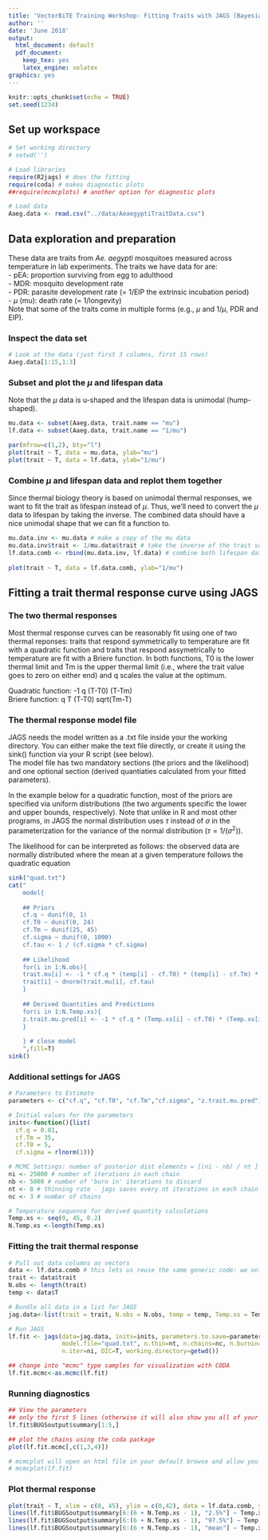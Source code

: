 ```yaml
---
title: 'VectorBiTE Training Workshop: Fitting Traits with JAGS (Bayesian Inference)'
author: ''
date: 'June 2018'
output:
  html_document: default
  pdf_document:
    keep_tex: yes
    latex_engine: xelatex
graphics: yes
---
```


```r
knitr::opts_chunk$set(echo = TRUE)
set.seed(1234)
```

## Set up workspace

```r
# Set working directory
# setwd('')

# Load libraries
require(R2jags) # does the fitting
require(coda) # makes diagnostic plots
##require(mcmcplots) # another option for diagnostic plots
```

```r
# Load data
Aaeg.data <- read.csv("../data/AeaegyptiTraitData.csv")
```

## Data exploration and preparation

These data are traits from _Ae. aegypti_ mosquitoes measured across temperature in lab experiments. The traits we have data for are:  
- pEA: proportion surviving from egg to adulthood  
- MDR: mosquito development rate  
- PDR: parasite development rate (= 1/EIP the extrinsic incubation period)  
- $\mu$ (mu): death rate (= 1/longevity)  
Note that some of the traits come in multiple forms (e.g., $\mu$ and 1/$\mu$, PDR and EIP).

### Inspect the data set
```r
# Look at the data (just first 3 columns, first 15 rows)
Aaeg.data[1:15,1:3]
```

### Subset and plot the $\mu$ and lifespan data

Note that the $\mu$ data is u-shaped and the lifespan data is unimodal (hump-shaped).  

```r
mu.data <- subset(Aaeg.data, trait.name == "mu")
lf.data <- subset(Aaeg.data, trait.name == "1/mu")

par(mfrow=c(1,2), bty="l") 
plot(trait ~ T, data = mu.data, ylab="mu")
plot(trait ~ T, data = lf.data, ylab="1/mu")
```

### Combine $\mu$ and lifespan data and replot them together
Since thermal biology theory is based on unimodal thermal responses, we want to fit the trait as lifespan instead of $\mu$. Thus, we'll need to convert the $\mu$ data to lifespan by taking the inverse. The combined data should have a nice unimodal shape that we can fit a function to.

```r
mu.data.inv <- mu.data # make a copy of the mu data
mu.data.inv$trait <- 1/mu.data$trait # take the inverse of the trait values to convert mu to lifespan
lf.data.comb <- rbind(mu.data.inv, lf.data) # combine both lifespan data sets together 
  
plot(trait ~ T, data = lf.data.comb, ylab="1/mu")
```

## Fitting a trait thermal response curve using JAGS

### The two thermal responses
Most thermal response curves can be reasonably fit using one of two thermal reponses: traits that respond symmetrically to temperature are fit with a quadratic function and traits that respond assymetrically to temperature are fit with a Briere function. In both functions, T0 is the lower thermal limit and Tm is the upper thermal limit (i.e., where the trait value goes to zero on either end) and q scales the value at the optimum.   

Quadratic function: -1 q (T-T0) (T-Tm)  
Briere function: q T (T-T0) sqrt(Tm-T)

### The thermal response model file
JAGS needs the model written as a .txt file inside your the working directory. You can either make the text file directly, or create it using the sink() function via your R script (see below).  
The model file has two mandatory sections (the priors and the likelihood) and one optional section (derived quantiaties calculated from your fitted parameters).  

In the example below for a quadratic function, most of the priors are specified via uniform distributions (the two arguments specific the lower and upper bounds, respectively). Note that unlike in R and most other programs, in JAGS the normal distribution uses $\tau$ instead of $\sigma$ in the parameterization for the variance of the normal distribution ($\tau = 1/(\sigma^2)$).  

The likelihood for can be interpreted as follows: the observed data are normally distributed where the mean at a given temperature follows the quadratic equation 
```r
  
sink("quad.txt")
cat("
    model{
    
    ## Priors
    cf.q ~ dunif(0, 1)
    cf.T0 ~ dunif(0, 24)
    cf.Tm ~ dunif(25, 45)
    cf.sigma ~ dunif(0, 1000)
    cf.tau <- 1 / (cf.sigma * cf.sigma)
    
    ## Likelihood
    for(i in 1:N.obs){
    trait.mu[i] <- -1 * cf.q * (temp[i] - cf.T0) * (temp[i] - cf.Tm) * (cf.Tm > temp[i]) * (cf.T0 < temp[i])
    trait[i] ~ dnorm(trait.mu[i], cf.tau)
    }
    
    ## Derived Quantities and Predictions
    for(i in 1:N.Temp.xs){
    z.trait.mu.pred[i] <- -1 * cf.q * (Temp.xs[i] - cf.T0) * (Temp.xs[i] - cf.Tm) * (cf.Tm > Temp.xs[i]) * (cf.T0 < Temp.xs[i])
    }
    
    } # close model
    ",fill=T)
sink()
```

### Additional settings for JAGS 
```r
# Parameters to Estimate
parameters <- c("cf.q", "cf.T0", "cf.Tm","cf.sigma", "z.trait.mu.pred")

# Initial values for the parameters
inits<-function(){list(
  cf.q = 0.01,
  cf.Tm = 35,
  cf.T0 = 5,
  cf.sigma = rlnorm(1))}

# MCMC Settings: number of posterior dist elements = [(ni - nb) / nt ] * nc
ni <- 25000 # number of iterations in each chain
nb <- 5000 # number of 'burn in' iterations to discard
nt <- 8 # thinning rate - jags saves every nt iterations in each chain
nc <- 3 # number of chains

# Temperature sequence for derived quantity calculations
Temp.xs <- seq(0, 45, 0.2)
N.Temp.xs <-length(Temp.xs)
```

### Fitting the trait thermal response
```r
# Pull out data columns as vectors
data <- lf.data.comb # this lets us reuse the same generic code: we only change this first line
trait <- data$trait
N.obs <- length(trait)
temp <- data$T

# Bundle all data in a list for JAGS
jag.data<-list(trait = trait, N.obs = N.obs, temp = temp, Temp.xs = Temp.xs, N.Temp.xs = N.Temp.xs)

# Run JAGS
lf.fit <- jags(data=jag.data, inits=inits, parameters.to.save=parameters, 
               model.file="quad.txt", n.thin=nt, n.chains=nc, n.burnin=nb, 
               n.iter=ni, DIC=T, working.directory=getwd())

## change into "mcmc" type samples for visualization with CODA
lf.fit.mcmc<-as.mcmc(lf.fit)

```

### Running diagnostics

```r
## View the parameters
## only the first 5 lines (otherwise it will also show you all of your derived quantities)
lf.fit$BUGSoutput$summary[1:5,]
```

```r
## plot the chains using the coda package
plot(lf.fit.mcmc[,c(1,3,4)])
```

```r
# mcmcplot will open an html file in your default browse and allow you to look at the chains for convergence and autocorrelation
# mcmcplot(lf.fit)
```

### Plot thermal response

```r
plot(trait ~ T, xlim = c(0, 45), ylim = c(0,42), data = lf.data.comb, ylab = "Lifespan for Ae. aegypti", xlab = "Temperature")
lines(lf.fit$BUGSoutput$summary[6:(6 + N.Temp.xs - 1), "2.5%"] ~ Temp.xs, lty = 2)
lines(lf.fit$BUGSoutput$summary[6:(6 + N.Temp.xs - 1), "97.5%"] ~ Temp.xs, lty = 2)
lines(lf.fit$BUGSoutput$summary[6:(6 + N.Temp.xs - 1), "mean"] ~ Temp.xs)
```